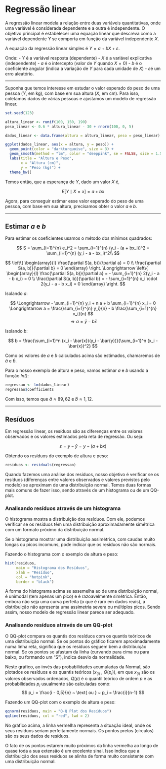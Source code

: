# Regressão linear

A regressão linear modela a relação entre duas variáveis quantitativas, onde uma variável é considerada dependente e a outra é independente. O objetivo principal é estabelecer uma equação linear que descreva como a variável dependente $Y$ se comporta em função da variável independente $X$.

A equação da regressão linear simples é $Y = a + b X + \varepsilon$.

Onde:
- $Y$ é a variável resposta (dependente)
- $X$ é a variável explicativa (independente)
- $a$ é o intercepto (valor de $Y$ quando $X = 0$)
- $b$ é o coeficiente angular (indica a variação de $Y$ para cada unidade de $X$)
- $\varepsilon$é um erro aleatório.

---

Suponha que temos interesse em estudar o valor esperado do peso de uma pessoa ($Y$, em kg), com base em sua altura ($X$, em cm). Para isso, coletamos dados de várias pessoas e ajustamos um modelo de regressão linear.

```r
set.seed(123)

altura_linear <- runif(100, 150, 190) 
peso_linear <- 0.6 * altura_linear - 30 + rnorm(100, 0, 5) 

dados_linear <- data.frame(altura = altura_linear, peso = peso_linear)

ggplot(dados_linear, aes(x = altura, y = peso)) +
  geom_point(color = "darkturquoise", size = 3) +
  geom_smooth(method = "lm", color = "deeppink", se = FALSE, size = 1.5) +
  labs(title = "Altura e Peso",
       x = "Altura (cm)",
       y = "Peso (kg)") +
  theme_bw()
```


Temos então, que a esperança de $Y$, dado um valor $X$ é,

$$
E[Y \mid X = x] = a + bx
$$

Agora, para conseguir estimar esse valor esperado do peso de uma pessoa, com base em sua altura, precisamos obter o valor $a$ e $b$.

---

## Estimar $a$ e $b$

Para estimar os coeficientes usamos o método dos mínimos quadrados:

$$
S = \sum_{i=1}^{n} e_i^2 = \sum_{i=1}^{n} (y_i - (a + bx_i))^2 = \sum_{i=1}^{n} (y_i - a - bx_i)^2\\
$$

$$
\left\{
  \begin{array}{l}
    \frac{\partial S(a, b)}{\partial a} = 0 \\
    \frac{\partial S(a, b)}{\partial b} = 0
  \end{array}
\right.
\Longrightarrow
\left\{
  \begin{array}{l}
    \frac{\partial S(a, b)}{\partial a} = - \sum_{i=1}^{n} 2(y_i - a - b x_i) = 0 \\
    \frac{\partial S(a, b)}{\partial b} = - \sum_{i=1}^{n} x_i \cdot 2(y_i - a - b x_i) = 0
  \end{array}
\right.
$$

Isolando $a$:

$$
\Longrightarrow 
- \sum_{i=1}^{n} y_i + n a + b \sum_{i=1}^{n} x_i = 0
\Longrightarrow
a = \frac{\sum_{i=1}^{n} y_i}{n} - b \frac{\sum_{i=1}^{n} x_i}{n}
$$
$$
\Longrightarrow
a = \bar{y} - b\bar{x}
$$

Isolando $b$:

$$
b = \frac{\sum_{i=1}^n (x_i - \bar{x})(y_i - \bar{y})}{\sum_{i=1}^n (x_i - \bar{x})^2}
$$

Como os valores de $a$ e $b$ calculados acima são estimados, chamaremos de $\hat{a}$ e $\hat{b}$.

Para o nosso exemplo de altura e peso, vamos estimar $a$ e $b$ usando a função *ln()*:

```r
regressao <- lm(dados_linear)
regressao$coefficients
```

Com isso, temos que $\hat{a} \approx 89,62$ e $\hat{b} \approx 1,12$.

---

## Resíduos 

Em regressão linear, os resíduos são as diferenças entre os valores observados e os valores estimados pela reta de regressão. Ou seja:

$$
\varepsilon = y - \hat{y} = y - (a + b x)
$$

Obtendo os resíduos do exemplo de altura e peso:

```r
residuos <- residuals(regressao)
```

Quando fazemos uma análise dos resíduos, nosso objetivo é verificar se os resíduos (diferenças entre valores observados e valores previstos pelo modelo) se aproximam de uma distribuição normal. Temos duas formas mais comuns de fazer isso, sendo através de um histograma ou de um QQ-plot.


### Analisando resíduos através de um histograma

O histograma mostra a distribuição dos resíduos. Com ele, podemos verificar se os resíduos têm uma distribuição aproximadamente simétrica com um formato próximo da distribuição normal.

Se o histograma mostrar uma distribuição assimétrica, com caudas muito longas ou picos incomuns, pode indicar que os resíduos não são normais.

Fazendo o histograma com o exemplo de altura e peso:

```r
hist(residuos, 
     main = "Histograma dos Resíduos", 
     xlab = "Resíduo", 
     col = "hotpink", 
     border = "black")
```

A forma do histograma acima se assemelha ao de uma distribuição normal, é unimodal (tem apenas um pico) e é razoavelmente simétrica. Então, embora não seja uma curva perfeita (o que é raro em dados reais), a distribuição não apresenta uma assimetria severa ou múltiplos picos. Sendo assim, nosso modelo de regressão linear parece ser adequado.


### Analisando resíduos através de um QQ-plot

O QQ-plot compara os quantis dos resíduos com os quantis teóricos de uma distribuição normal. Se os pontos do gráfico ficarem aproximadamente numa linha reta, significa que os resíduos seguem bem a distribuição normal. Se os pontos se afastam da linha (curvando para cima ou para baixo, ou formando um “S”), indica desvio da normalidade.

Neste gráfico, ao invés das probabilidades acumuladas da Normal, são plotados os resíduos e os quantis teóricos $(x_{(i)} ~,~ Q(p_i))$, em que $x_{(i)}$ são os valores observados ordenados, $Q(p)$  é o quantil teórico de ordem $p$ e as probabilidades $p_i$ usualmente são calculadas como:
$$
p_i = \frac{i - 0,5}{n} ~ \text{ ou } ~ p_i = \frac{i}{n-1}
$$

Fazendo um QQ-plot com o exemplo de altura e peso:

```r
qqnorm(residuos, main = "Q-Q Plot dos Resíduos")
qqline(residuos, col = "red", lwd = 2)
```

No gráfico acima, a linha vermelha representa a situação ideal, onde os seus resíduos seriam perfeitamente normais. Os pontos pretos (círculos) são os seus dados de resíduos.

O fato de os pontos estarem muito próximos da linha vermelha ao longo de quase toda a sua extensão é um excelente sinal. Isso indica que a distribuição dos seus resíduos se alinha de forma muito consistente com uma distribuição normal.

